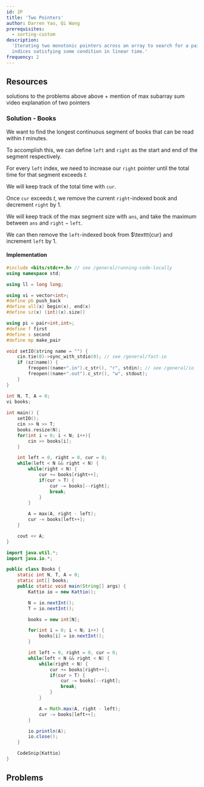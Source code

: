 ```yaml
---
id: 2P
title: 'Two Pointers'
author: Darren Yao, Qi Wang
prerequisites:
  - sorting-custom
description:
  'Iterating two monotonic pointers across an array to search for a pair of
  indices satisfying some condition in linear time.'
frequency: 2
---
```


<Problems problems="sample" />

## Resources

<Resources>
	<Resource source="CPH" title="8.1 - Two Pointers" starred>
		solutions to the problems above
	</Resource>
	<Resource source="IUSACO" title="14.1 - Two Pointers">
		above + mention of max subarray sum
	</Resource>
	<Resource
		source="CF"
		title="CF Edu"
		url="https://codeforces.com/edu/course/2/lesson/9"
		starred
	>
		video explanation of two pointers
	</Resource>
</Resources>

<FocusProblem problem="book" />

### Solution - Books

We want to find the longest continuous segment of books that can be read within $t$ minutes. 

To accomplish this, we can define $\texttt{left}$ and $\texttt{right}$ as the start and end of the segment respectively.

For every $\texttt{left}$ index, we need to increase our $\texttt{right}$ pointer until the total time for that segment exceeds $t$.

We will keep track of the total time with $\texttt{cur}$.

Once $\texttt{cur}$ exceeds $t$, we remove the current $\texttt{right}$-indexed book and decrement $\texttt{right}$ by 1.

We will keep track of the max segment size with $\texttt{ans}$, and take the maximum between $\texttt{ans}$ and $\texttt{right} - \texttt{left}$.

We can then remove the $\texttt{left}$-indexed book from $\texttt{cur} and increment $\texttt{left}$ by 1.

#### Implementation

<LanguageSection>

<CPPSection>


```cpp
#include <bits/stdc++.h> // see /general/running-code-locally
using namespace std;

using ll = long long;

using vi = vector<int>;
#define pb push_back
#define all(x) begin(x), end(x)
#define sz(x) (int)(x).size()

using pi = pair<int,int>;
#define f first
#define s second
#define mp make_pair

void setIO(string name = "") {
	cin.tie(0)->sync_with_stdio(0); // see /general/fast-io
	if (sz(name)) {
		freopen((name+".in").c_str(), "r", stdin); // see /general/io
		freopen((name+".out").c_str(), "w", stdout);
	}
}

int N, T, A = 0;
vi books;
    
int main() {
    setIO();
    cin >> N >> T;
    books.resize(N);
    for(int i = 0; i < N; i++){
        cin >> books[i];
    }

    int left = 0, right = 0, cur = 0;
    while(left < N && right < N) {
        while(right < N) {
            cur += books[right++];
            if(cur > T) {
                cur -= books[--right]; 
                break;
            }
        }

        A = max(A, right - left);
        cur -= books[left++];
    }

    cout << A;
}
```

</CPPSection>

<JavaSection>

```java
import java.util.*;
import java.io.*;

public class Books {
    static int N, T, A = 0;
    static int[] books;
    public static void main(String[] args) {
        Kattio io = new Kattio();

        N = io.nextInt();
        T = io.nextInt();

        books = new int[N];

        for(int i = 0; i < N; i++) {
            books[i] = io.nextInt();
        }

        int left = 0, right = 0, cur = 0;
        while(left < N && right < N) {
            while(right < N) {
                cur += books[right++];
                if(cur > T) {
                    cur -= books[--right]; 
                    break;
                }
            }

            A = Math.max(A, right - left);
            cur -= books[left++];
        }

        io.println(A);
        io.close();
    }

    CodeSnip{Kattio}
}
```

</JavaSection>

</LanguageSection>

## Problems

<Problems problems="ad" />

